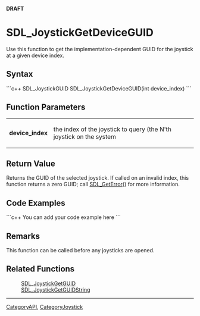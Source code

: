 <!-- pragma section-numbers off -->
<!-- pragma camelcase off -->
'''DRAFT'''

= SDL_JoystickGetDeviceGUID =
Use this function to get the implementation-dependent GUID for the joystick at a given device index.



== Syntax ==
```c++
SDL_JoystickGUID SDL_JoystickGetDeviceGUID(int device_index)
```


== Function Parameters ==
{|
|'''device_index'''
|the index of the joystick to query (the N'th joystick on the system
|}


== Return Value ==
Returns the GUID of the selected joystick.  If called on an invalid index, this function returns a zero GUID; call [[SDL_GetError]]() for more information.


== Code Examples ==
```c++
You can add your code example here
```


== Remarks ==
This function can be called before any joysticks are opened.


== Related Functions ==
:[[SDL_JoystickGetGUID]]
:[[SDL_JoystickGetGUIDString]]

----
[[CategoryAPI]], [[CategoryJoystick]]
